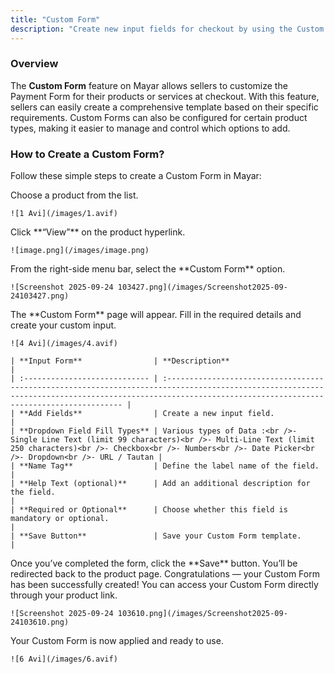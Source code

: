 ```yaml
---
title: "Custom Form"
description: "Create new input fields for checkout by using the Custom Form feature on Mayar to adjust your Payment Form according to your needs."
---
```


### Overview

The **Custom Form** feature on Mayar allows sellers to customize the Payment Form for their products or services at checkout. With this feature, sellers can easily create a comprehensive template based on their specific requirements. Custom Forms can also be configured for certain product types, making it easier to manage and control which options to add.

### How to Create a Custom Form?

Follow these simple steps to create a Custom Form in Mayar:

<Steps>
  <Step title="Choose a Product">
    Choose a product from the list.

    ![1 Avi](/images/1.avif)
  </Step>
  <Step title="Click “View”">
    Click **“View”** on the product hyperlink.

    ![image.png](/images/image.png)
  </Step>
  <Step title="Select Custom Form Option">
    From the right-side menu bar, select the **Custom Form** option.

    ![Screenshot 2025-09-24 103427.png](/images/Screenshot2025-09-24103427.png)
  </Step>
  <Step title="Fill in Custom Form Page">
    The **Custom Form** page will appear. Fill in the required details and create your custom input.

    ![4 Avi](/images/4.avif)

    | **Input Form**                | **Description**                                                                                                                                                                                           |
    | :---------------------------- | :-------------------------------------------------------------------------------------------------------------------------------------------------------------------------------------------------------- |
    | **Add Fields**                | Create a new input field.                                                                                                                                                                                 |
    | **Dropdown Field Fill Types** | Various types of Data :<br />- Single Line Text (limit 99 characters)<br />- Multi-Line Text (limit 250 characters)<br />- Checkbox<br />- Numbers<br />- Date Picker<br />- Dropdown<br />- URL / Tautan |
    | **Name Tag**                  | Define the label name of the field.                                                                                                                                                                       |
    | **Help Text (optional)**      | Add an additional description for the field.                                                                                                                                                              |
    | **Required or Optional**      | Choose whether this field is mandatory or optional.                                                                                                                                                       |
    | **Save Button**               | Save your Custom Form template.                                                                                                                                                                           |
  </Step>
  <Step title="Save the Form">
    Once you’ve completed the form, click the **Save** button. You’ll be redirected back to the product page. Congratulations — your Custom Form has been successfully created!
  </Step>
  <Step title="Access Custom Form">
    You can access your Custom Form directly through your product link.

    ![Screenshot 2025-09-24 103610.png](/images/Screenshot2025-09-24103610.png)
  </Step>
  <Step title="Custom Form Ready">
    Your Custom Form is now applied and ready to use.

    ![6 Avi](/images/6.avif)
  </Step>
</Steps>